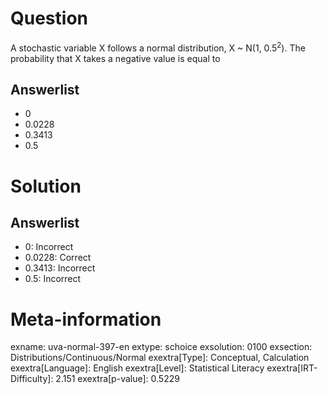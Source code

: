 Question
========

A stochastic variable X follows a normal distribution, X \~ N(1, 0.5^2^). The probability that X takes a negative value is equal to

Answerlist
----------

* 0
* 0.0228
* 0.3413
* 0.5

Solution
========

Answerlist
----------

* 0: Incorrect
* 0.0228: Correct
* 0.3413: Incorrect
* 0.5: Incorrect

Meta-information
================
exname: uva-normal-397-en
extype: schoice
exsolution: 0100
exsection: Distributions/Continuous/Normal
exextra[Type]: Conceptual, Calculation
exextra[Language]: English
exextra[Level]: Statistical Literacy
exextra[IRT-Difficulty]: 2.151
exextra[p-value]: 0.5229
